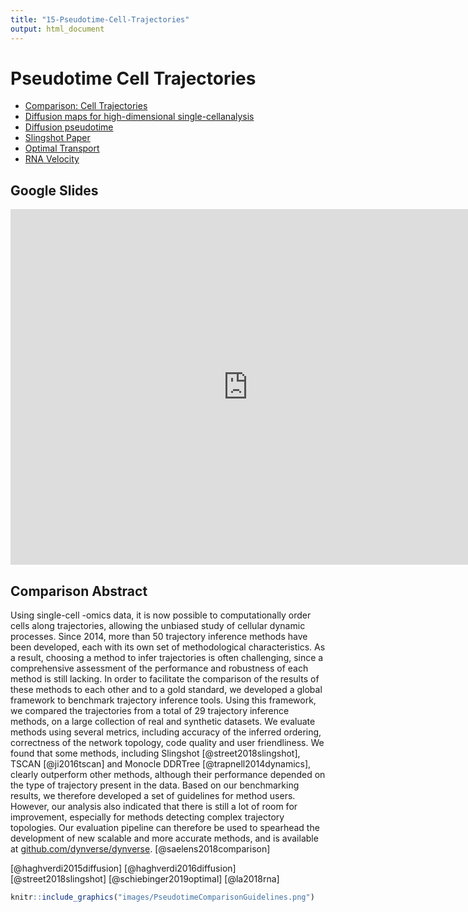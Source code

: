 ```yaml
---
title: "15-Pseudotime-Cell-Trajectories"
output: html_document
---
```


# Pseudotime Cell Trajectories
  - [Comparison: Cell Trajectories](https://www.biorxiv.org/content/10.1101/276907v1)
  - [Diffusion maps for high-dimensional single-cellanalysis](https://academic.oup.com/bioinformatics/article/31/18/2989/241305)
  - [Diffusion pseudotime](https://www.nature.com/articles/nmeth.3971)
  - [Slingshot Paper](https://www.ncbi.nlm.nih.gov/pmc/articles/PMC6007078/)
  - [Optimal Transport](https://www.cell.com/cell/fulltext/S0092-8674(19)30039-X)
  - [RNA Velocity](https://www.nature.com/articles/s41586-018-0414-6)
  


## Google Slides

<iframe src="https://docs.google.com/presentation/d/e/2PACX-1vQuzaq2kbvEEc3mrUwILcCHuovrKKZWU45EQVEzWISgRVgl3A5KYR1FuY1cS2w0DHG-0wO19zGtvaNj/embed?start=false&loop=false&delayms=3000" frameborder="0" width="760" height="569" allowfullscreen="true" mozallowfullscreen="true" webkitallowfullscreen="true"></iframe>

## Comparison Abstract

Using single-cell -omics data, it is now possible to computationally order cells along trajectories, allowing the unbiased study of cellular dynamic processes. Since 2014, more than 50 trajectory inference methods have been developed, each with its own set of methodological characteristics. As a result, choosing a method to infer trajectories is often challenging, since a comprehensive assessment of the performance and robustness of each method is still lacking. In order to facilitate the comparison of the results of these methods to each other and to a gold standard, we developed a global framework to benchmark trajectory inference tools. Using this framework, we compared the trajectories from a total of 29 trajectory inference methods, on a large collection of real and synthetic datasets. We evaluate methods using several metrics, including accuracy of the inferred ordering, correctness of the network topology, code quality and user friendliness. We found that some methods, including Slingshot [@street2018slingshot], TSCAN [@ji2016tscan] and Monocle DDRTree [@trapnell2014dynamics], clearly outperform other methods, although their performance depended on the type of trajectory present in the data. Based on our benchmarking results, we therefore developed a set of guidelines for method users. However, our analysis also indicated that there is still a lot of room for improvement, especially for methods detecting complex trajectory topologies. Our evaluation pipeline can therefore be used to spearhead the development of new scalable and more accurate methods, and is available at [github.com/dynverse/dynverse](https://github.com/dynverse/dynverse). [@saelens2018comparison]


[@haghverdi2015diffusion]
[@haghverdi2016diffusion]
[@street2018slingshot]
[@schiebinger2019optimal]
[@la2018rna]


```r
knitr::include_graphics("images/PseudotimeComparisonGuidelines.png")
```
